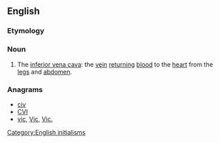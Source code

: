 ==English==
{{wikipedia|inferior vena cava}}

===Etymology===
{{initialism of|[[inferior]] [[vena]] [[cava]]|lang=en}}

===Noun===
{{en-noun}}

# {{context|anatomy|lang=en}} The [[inferior vena cava]]: the [[vein]] [[return]]ing [[blood]] to the [[heart]] from the [[legs]] and [[abdomen]].

===Anagrams===
* [[civ#English|civ]]
* [[CVI#English|CVI]]
* [[vic#English|vic]], [[Vic#English|Vic]], [[Vic.#English|Vic.]]

[[Category:English initialisms]]